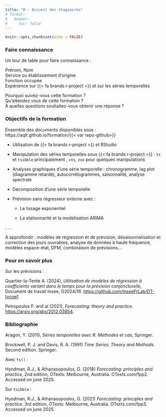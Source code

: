 ```yaml
---
title: "0 - Accueil des stagiaires"
# format: 
#   beamer:
#     toc: false
---
```


```r
knitr::opts_chunk$set(echo = FALSE)
```

### Faire connaissance
Un tour de table pour faire connaissance :

Prénom, Nom  
Service ou établissement d'origine  
Fonction occupée   
Expérience sur {{< fa brands r-project >}} et sur les séries temporelles

Pourquoi suivez-vous cette formation ?\
Qu'attendez vous de cette formation ?\
À quelles questions souhaitez-vous obtenir une réponse ?


### Objectifs de la formation

Ensemble des documents disponibles sous : https://aqlt.github.io/formation/{{< var repo-github>}}

- Utilisation de {{< fa brands r-project >}} et RStudio

- Manipulation des séries temporelles sous {{< fa brands r-project >}} : `ts` et `tsibble` principalement ;  `xts`, `zoo` pour quelques manipulations

- Analyses graphiques d'une série temporelle : chronogramme, lag plot (diagramme retardé),
autocorrélogrammes, saisonnalité, analyse spectrale

- Décomposition d'une série temporelle

- Prévision sans régresseur externe avec :

	- Le lissage exponentiel

	- La stationnarité et la modélisation ARIMA

. . .

À approfondir : modèles de régression et de prévision, désaisonnalisation et correction des jours ouvrables, analyse de données à haute fréquence, modèles espace-état, DFM, combinaison de prévisions...

### Pour en savoir plus

Sur les prévisions : 

Quartier-la-Tente A. (2024), *Utilisation de modèles de régression à coefficients variant dans le temps pour la prévision conjoncturelle*, Document de travail Insee, G2024/16. <https://github.com/InseeFrLab/DT-tvcoef>.

Petropoulos F. and al (2021), *Forecasting: theory and practice*. <https://arxiv.org/abs/2012.03854>.

### Bibliographie

Aragon, Y. (2011), *Séries temporelles avec R. Méthodes et cas*, Springer.

Brockwell, P. J. and Davis, R. A. (1991) *Time Series: Theory and Methods*. Second edition. Springer.

Avec `ts()` :

Hyndman, R.J., & Athanasopoulos, G. (2018) *Forecasting: principles and practice*, 2nd edition, OTexts: Melbourne, Australia. OTexts.com/fpp2. Accessed on june 2025.

Sur `tsibble` :

Hyndman, R.J., & Athanasopoulos, G. (2021) *Forecasting: principles and practice*, 3rd edition, OTexts: Melbourne, Australia. OTexts.com/fpp3. Accessed on june 2025.
